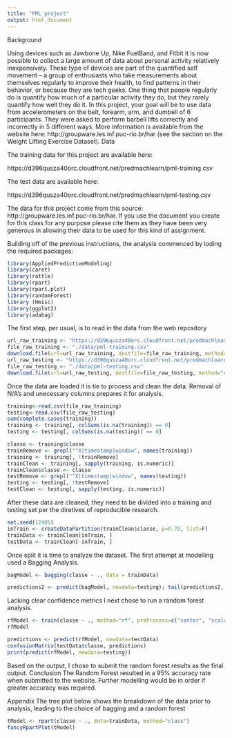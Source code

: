 ```yaml
---
title: "PML project"
output: html_document
---
```


Background

Using devices such as Jawbone Up, Nike FuelBand, and Fitbit it is now possible to collect a large amount of data about personal activity relatively inexpensively. These type of devices are part of the quantified self movement – a group of enthusiasts who take measurements about themselves regularly to improve their health, to find patterns in their behavior, or because they are tech geeks. One thing that people regularly do is quantify how much of a particular activity they do, but they rarely quantify how well they do it. In this project, your goal will be to use data from accelerometers on the belt, forearm, arm, and dumbell of 6 participants. They were asked to perform barbell lifts correctly and incorrectly in 5 different ways. More information is available from the website here: http://groupware.les.inf.puc-rio.br/har (see the section on the Weight Lifting Exercise Dataset).
Data

The training data for this project are available here:

https://d396qusza40orc.cloudfront.net/predmachlearn/pml-training.csv

The test data are available here:

https://d396qusza40orc.cloudfront.net/predmachlearn/pml-testing.csv

The data for this project come from this source: http://groupware.les.inf.puc-rio.br/har. If you use the document you create for this class for any purpose please cite them as they have been very generous in allowing their data to be used for this kind of assignment.

Building off of the previous instructions, the analysis commenced by loding the required packages:
```r
library(AppliedPredictiveModeling)
library(caret)
library(rattle)
library(rpart)
library(rpart.plot)
library(randomForest)
library (Hmisc)
library(ggplot2)
library(adabag)

```
The first step, per usual, is to read in the data from the web repository
```r
url_raw_training <- "https://d396qusza40orc.cloudfront.net/predmachlearn/pml-training.csv"
file_raw_training <- "./data/pml-training.csv"
download.file(url=url_raw_training, destfile=file_raw_training, method="curl")
url_raw_testing <- "https://d396qusza40orc.cloudfront.net/predmachlearn/pml-testing.csv"
file_raw_testing <- "./data/pml-testing.csv"
download.file(url=url_raw_testing, destfile=file_raw_testing, method="curl")
```
Once the data are loaded it is tie to process and clean the data. Removal of N/A's and unecessary columns prepares it for analysis.
```r
training<-read.csv(file_raw_training)
testing<-read.csv(file_raw_testing)
sum(complete.cases(training))
training <- training[, colSums(is.na(training)) == 0] 
testing <- testing[, colSums(is.na(testing)) == 0] 

classe <- training$classe
trainRemove <- grepl("^X|timestamp|window", names(training))
training <- training[, !trainRemove]
trainClean <- training[, sapply(training, is.numeric)]
trainClean$classe <- classe
testRemove <- grepl("^X|timestamp|window", names(testing))
testing <- testing[, !testRemove]
testClean <- testing[, sapply(testing, is.numeric)]
```

After these data are cleaned, they need to be divided into a training and testing set per the diretives of reproducible research.
```r
set.seed(12405) 
inTrain <- createDataPartition(trainClean$classe, p=0.70, list=F)
trainData <- trainClean[inTrain, ]
testData <- trainClean[-inTrain, ]
```
Once split it is time to analyze the dataset. The first attempt at modelling used a Bagging Analysis.
```r

bagModel <- bagging(classe ~ ., data = trainData)

predictions2 <- predict(bagModel, newdata=testing); tail(predictions2, 20)
```
Lacking clear confidence metrics I next chose to run a random forest analysis.
```r
rfModel <- train(classe ~ ., method="rf", preProcess=c("center", "scale"), trControl=trainControl(method = "cv", number = 5), data=trainData, ntree=250)
rfModel

predictions <- predict(rfModel, newdata=testData)
confusionMatrix(testData$classe, predictions)
print(predict(rfModel, newdata=testing))
```
Based on the output, I chose to submit the random forest results as the final output. 
Conclusion
The Random Forest resulted in a 95% accuracy rate when submitted to the website. Further modelling would be in order if greater accuracy was required.

Appendix
The tree plot below shows the breakdown of the data prior to analysis, leading to the choice of bagging and a random forest
```r
tModel <- rpart(classe ~ ., data=trainData, method="class")
fancyRpartPlot(tModel) 


```

